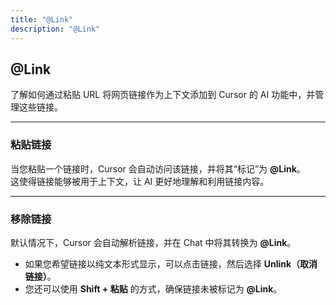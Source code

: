 ```yaml
---
title: "@Link"
description: "@Link"
---
```


## @Link

了解如何通过粘贴 URL 将网页链接作为上下文添加到 Cursor 的 AI 功能中，并管理这些链接。

---

### **粘贴链接**

当您粘贴一个链接时，Cursor 会自动访问该链接，并将其“标记”为 **@Link**。  
这使得链接能够被用于上下文，让 AI 更好地理解和利用链接内容。

---

### **移除链接**

默认情况下，Cursor 会自动解析链接，并在 Chat 中将其转换为 **@Link**。  
- 如果您希望链接以纯文本形式显示，可以点击链接，然后选择 **Unlink（取消链接）**。  
- 您还可以使用 **Shift + 粘贴** 的方式，确保链接未被标记为 **@Link**。
